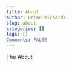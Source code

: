 ```yaml
---
title: About
author: Brian Richards
slug: about
categories: []
tags: []
Comments: FALSE
---
```


The About